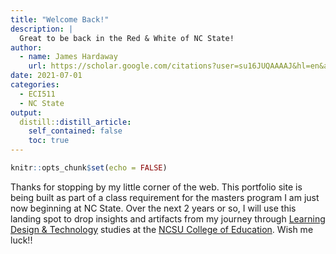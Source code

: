 ```yaml
---
title: "Welcome Back!"
description: |
  Great to be back in the Red & White of NC State!
author:
  - name: James Hardaway
    url: https://scholar.google.com/citations?user=su16JUQAAAAJ&hl=en&authuser=1
date: 2021-07-01
categories:
  - ECI511
  - NC State
output:
  distill::distill_article:
    self_contained: false
    toc: true
---
```


```r
knitr::opts_chunk$set(echo = FALSE)
```

Thanks for stopping by my little corner of the web. This portfolio site is being built as part of a class requirement for the masters program I am just now beginning at NC State. Over the next 2 years or so, I will use this landing spot to drop insights and artifacts from my journey through [Learning Design & Technology](https://online-distance.ncsu.edu/program/master-of-science-in-learning-design-and-technology/) studies at the [NCSU College of Education](https://ced.ncsu.edu/). Wish me luck!!
